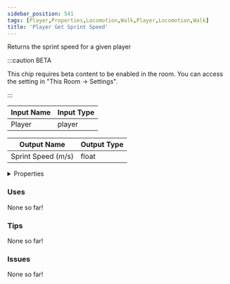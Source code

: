 ```yaml
---
sidebar_position: 541
tags: [Player,Properties,Locomotion,Walk,Player,Locomotion,Walk]
title: 'Player Get Sprint Speed'
---
```


Returns the sprint speed for a given player

:::caution BETA

This chip requires beta content to be enabled in the room. You can access the setting in "This Room -> Settings".

:::


<EsbSvg />

| Input Name | Input Type |
|-----------|-----------|
| Player | player |

| Output Name | Output Type |
|-----------|-----------|
| Sprint Speed (m/s) | float |


<details>
  <summary>Properties</summary>
  <div>
    <div>
    <table>
      <thead>
        <tr>
          <th>Is beta required?</th>
          <th>✅</th>
        </tr>
        <tr>
          <th>Is this chip a trolling risk?</th>
          <th>❌</th>
        </tr>
        <tr>
          <th>Is this chip a role assignment risk?</th>
          <th>❌</th>
        </tr>
        <tr>
          <th>Chip UUID</th>
          <th>345866e8-5b3b-41f1-84b7-e357643be3c7</th>
        </tr>
      </thead>
    </table>
    </div>
  </div>
</details>

### Uses

None so far!

### Tips

None so far!

### Issues

None so far!